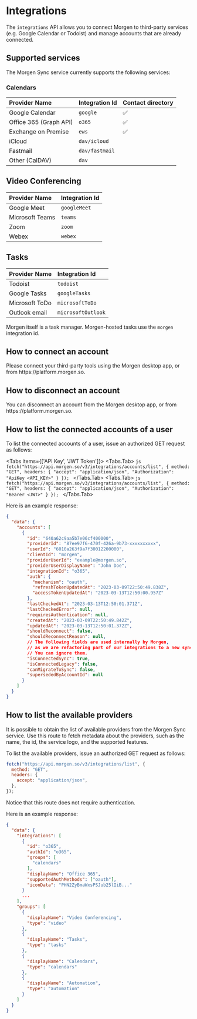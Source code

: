 
# Integrations

The `integrations` API allows you to connect Morgen to third-party services (e.g. Google Calendar or Todoist)
and manage accounts that are already connected.

## Supported services

The Morgen Sync service currently supports the following services:

### Calendars

| Provider Name          | Integration Id | Contact directory |
| :--------------------- | :------------- | :---------------- |
| Google Calendar        | `google`       | ✅                |
| Office 365 (Graph API) | `o365`         | ✅                |
| Exchange on Premise    | `ews`          | ✅                |
| iCloud                 | `dav/icloud`   |                   |
| Fastmail               | `dav/fastmail` |                   |
| Other (CalDAV)         | `dav`          |                   |

## Video Conferencing

| Provider Name   | Integration Id |
| :-------------- | :------------- |
| Google Meet     | `googleMeet`   |
| Microsoft Teams | `teams`        |
| Zoom            | `zoom`         |
| Webex           | `webex`        |

## Tasks

| Provider Name  | Integration Id     |
| :------------- | :----------------- |
| Todoist        | `todoist`          |
| Google Tasks   | `googleTasks`      |
| Microsoft ToDo | `microsoftToDo`    |
| Outlook email  | `microsoftOutlook` |

Morgen itself is a task manager. Morgen-hosted tasks use the `morgen`
integration id.

## How to connect an account

<Callout type="info" emoji="👉">
  Please connect your third-party tools using the Morgen desktop app, or from
  https://platform.morgen.so.
</Callout>

## How to disconnect an account

<Callout type="info" emoji="👉">
  You can disconnect an account from the Morgen desktop app, or from
  https://platform.morgen.so.
</Callout>

## How to list the connected accounts of a user

To list the connected accounts of a user, issue an authorized GET request as follows:

<Tabs items={['API Key', 'JWT Token']}>
    <Tabs.Tab>
        ```js
        fetch("https://api.morgen.so/v3/integrations/accounts/list", {
            method: "GET",
            headers: {
            "accept": "application/json",
            "Authorization": "ApiKey <API_KEY>"
            }
    });
        ```
    </Tabs.Tab>
    <Tabs.Tab>
        ```js
        fetch("https://api.morgen.so/v3/integrations/accounts/list", {
            method: "GET",
            headers: {
            "accept": "application/json",
            "Authorization": "Bearer <JWT>"
            }
    });
        ```
    </Tabs.Tab>
</Tabs>

Here is an example response:

```json
{
  "data": {
    "accounts": [
      {
        "id": "640a62c9aa5b7e06cf400000",
        "providerId": "87ee97f6-470f-426a-9b73-xxxxxxxxxx",
        "userId": "6010a263f9a7f30012200000",
        "clientId": "morgen",
        "providerUserId": "example@morgen.so",
        "providerUserDisplayName": "John Doe",
        "integrationId": "o365",
        "auth": {
          "mechanism": "oauth",
          "refreshTokenUpdatedAt": "2023-03-09T22:50:49.838Z",
          "accessTokenUpdatedAt": "2023-03-13T12:50:00.957Z"
        },
        "lastCheckedAt": "2023-03-13T12:50:01.371Z",
        "lastCheckedError": null,
        "requiresAuthentication": null,
        "createdAt": "2023-03-09T22:50:49.842Z",
        "updatedAt": "2023-03-13T12:50:01.372Z",
        "shouldReconnect": false,
        "shouldReconnectReason": null,
        // The following fields are used internally by Morgen,
        // as we are refactoring part of our integrations to a new sync service.
        // You can ignore them.
        "isConnectedSync": true,
        "isConnectedLegacy": false,
        "canMigrateToSync": false,
        "supersededByAccountId": null
      }
    ]
  }
}
```

## How to list the available providers

It is possible to obtain the list of available providers from the Morgen Sync service.
Use this route to fetch metadata about the providers, such as the name, the id, the service logo, and the supported features.

To list the available providers, issue an authorized GET request as follows:

```js
fetch("https://api.morgen.so/v3/integrations/list", {
  method: "GET",
  headers: {
    accept: "application/json",
  },
});
```

Notice that this route does not require authentication.

Here is an example response:

```json
{
  "data": {
    "integrations": [
      {
        "id": "o365",
        "authId": "o365",
        "groups": [
          "calendars"
        ],
        "displayName": "Office 365",
        "supportedAuthMethods": ["oauth"],
        "iconData": "PHN2ZyBmaWxsPSJub25lIiB..."
      }
      ...
    ],
    "groups": [
      {
        "displayName": "Video Conferencing",
        "type": "video"
      },
      {
        "displayName": "Tasks",
        "type": "tasks"
      },
      {
        "displayName": "Calendars",
        "type": "calendars"
      },
      {
        "displayName": "Automation",
        "type": "automation"
      }
    ]
  }
}
```
